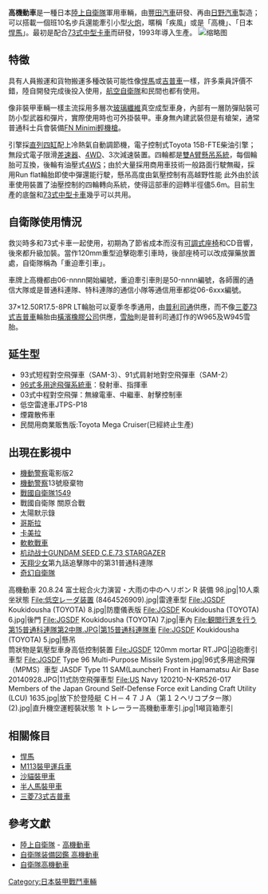 {{Infobox Weapon
| name=高機動車
|        image=[[File:JGSDF_Koukidousha_(TOYOTA)_1.jpg|280px]]
|      caption=高機動車
|origin={{flagicon|JPN}} 日本
|type=[[運動型多用途車|運動型多用途車]]
<!-- 服役記錄 -->
|service= 1993年至今
|used_by={{flagicon|JPN}} 日本
|wars= [[伊拉克戰爭|伊拉克戰爭]]（協助重建）
<!-- 生產歷史 -->
|designer= [[豐田汽車|豐田汽車]]
|design_date=1993年
|manufacturer=[[日野汽車|日野汽車]]
|unit_cost=800萬日元
|production_date=1993年
|number= 3千輛以上
|variants= 約6種以上
|is_vehicle=yes
|       length=4.91m 
|        width=2.15m 
|       height=2.35m 
|       weight=2.55噸（未加武器）
|   suspension=4輪[[雙A臂懸吊系統|雙A臂懸吊系統]]
|   speed=120km/h<br />滿載且牽引砲時100km/h
|        vehicle_range=443km
|      primary_armament=[[FN_Minimi輕機槍|FN Minimi輕機槍]]
|    secondary_armament=其他各種武器、榴彈發射機
|       armour=可外掛防彈鋼板
|       engine=豐田 15B-FTE[[柴油引擎|柴油引擎]]
|           kW=
|         crew=2車員+8步兵
|    engine_power= 155~175 hp  3,400rpm
|        pw_ratio= 
|clearance=
}}
'''高機動車'''是一種日本[[陸上自衛隊|陸上自衛隊]]軍用車輛，由[[豐田汽車|豐田汽車]]研發、再由[[日野汽車|日野汽車]]製造；可以搭載一個班10名步兵還能牽引小型[[火炮|火炮]]，暱稱「疾風」或是「高機」、「日本[[悍馬_(軍用汽車)|悍馬]]」。最初是配合[[73式中型卡車|73式中型卡車]]而研發，1993年導入生產。
[[File:Toyota_Mega_Cruiser.jpg|缩略图]]

==特徵==
具有人員搬運和貨物搬運多種改裝可能性像[[悍馬_(軍用汽車)|悍馬]]或[[吉普車|吉普車]]一樣，許多乘員評價不錯，陸自開發完成後投入使用，[[航空自衛隊|航空自衛隊]]和民間也都有使用。

像非裝甲車輛一樣主流採用多層次[[玻璃纖維|玻璃纖維]]真空成型車身，內部有一層防彈貼裝可防小型武器和彈片，實際使用時也可外掛裝甲。車身無內建武裝但是有槍架，通常普通科士兵會裝備[[FN_Minimi輕機槍|FN Minimi輕機槍]]。

引擎採[[直列四缸|直列四缸]]配上冷熱氣自動調節機，電子控制式Toyota 15B-FTE柴油引擎；無段式電子限滑[[差速器|差速器]]、[[四輪驅動|4WD]]、3次減速裝置。四輪都是[[雙A臂懸吊系統|雙A臂懸吊系統]]，每個輪胎可互換，後輪有油壓式[[四輪轉向|4WS]]；由於大量採用商用車技術一般路面行駛無礙，採用Run flat輪胎即使中彈還能行駛，懸吊高度由氣壓控制有高越野性能
此外由於該車使用裝置了油壓控制的四輪轉向系統，使得這部車的迴轉半徑儘5.6m。目前生產的底盤和[[73式中型卡車|73式中型卡車]]幾乎可以共用。

==自衛隊使用情況==
救災時多和73式卡車一起使用，初期為了節省成本而沒有[[可調式座椅|可調式座椅]]和CD音響，後來都升級加裝。當作120mm重型迫擊砲牽引車時，後部座椅可以改成彈藥放置處，自衛隊稱為「重迫牽引車」。

車牌上高機都由06-nnnn開始編號，重迫牽引車則是50-nnnn編號，各師團的通信大隊或是普通科連隊、特科連隊的通信小隊等通信用車都從06-6xxx編號。

37×12.50R17.5-8PR LT輪胎可以夏季冬季通用，由[[普利司通|普利司通]]供應，而不像[[三菱73式吉普車|三菱73式吉普車]]輪胎由[[橫濱橡膠|橫濱橡膠公司]]供應，[[雪胎|雪胎]]則是普利司通訂作的W965及W945雪胎。

==延生型==
* 93式短程對空飛彈車（SAM-3）、91式肩射地對空飛彈車（SAM-2）
*[[96式多用途導彈系統|96式多用途飛彈系統車]]：發射車、指揮車
* 03式中程對空飛彈：無線電車、中繼車、射擊控制車
* 低空雷達車JTPS-P18
* 煙霧散佈車
* 民間用商業販售版:Toyota Mega Cruiser(已經終止生產)

==出現在影視中==
*[[機動警察|機動警察]]電影版2
*[[機動警察|機動警察]]13號廢棄物
*[[戰國自衛隊1549|戰國自衛隊1549]]
*戰國自衛隊 關原合戰
*太陽默示錄
*[[哥斯拉|哥斯拉]]
*[[卡美拉|卡美拉]]
*[[軟軟戰車|軟軟戰車]]
*[[机动战士GUNDAM_SEED_C.E.73_STARGAZER|机动战士GUNDAM SEED C.E.73 STARGAZER]]
*[[天翔少女|天翔少女]]第九話追擊隊中的第31普通科連隊
*[[奇幻自衛隊|奇幻自衛隊]]
<gallery>
高機動車 20.8.24 富士総合火力演習・大雨の中のヘリボン R 装備 98.jpg|10人乘坐狀態
File:低空レーダ装置 (8464526909).jpg|雷達車型
File:JGSDF Koukidousha (TOYOTA) 8.jpg|防塵儀表版
File:JGSDF Koukidousha (TOYOTA) 6.jpg|後門
File:JGSDF Koukidousha (TOYOTA) 7.jpg|車內
File:観閲行進を行う第15普通科連隊第2中隊.JPG|第15普通科連隊車
File:JGSDF Koukidousha (TOYOTA) 5.jpg|懸吊<br />筒狀物是氣壓型車身高低控制裝置
File:JGSDF 120mm mortar RT.JPG|迫砲牽引車型
File:JGSDF Type 96 Multi-Purpose Missile System.jpg|96式多用途飛彈（MPMS）車型
JASDF Type 11 SAM(Launcher) Front in Hamamatsu Air Base 20140928.JPG|11式防空飛彈車型
File:US Navy 120210-N-KR526-017 Members of the Japan Ground Self-Defense Force exit Landing Craft Utility (LCU) 1635.jpg|放下於登陸艇
ＣＨ－４７ＪＡ（第１２ヘリコプター隊） (2).jpg|直升機空運輕裝狀態
1t トレーラー高機動車牽引.jpg|1噸貨箱牽引
</gallery>

== 相關條目 ==
* [[悍馬_(軍用汽車)|悍馬]]
* [[M113裝甲運兵車|M113裝甲運兵車]]
* [[沙貓裝甲車|沙貓裝甲車]]
* [[半人馬裝甲車|半人馬裝甲車]]
*[[三菱73式吉普車|三菱73式吉普車]]

== 參考文獻 ==
* [http://www.mod.go.jp/gsdf/ 陸上自衛隊] - [https://web.archive.org/web/20080331101726/http://www.mod.go.jp/gsdf/html/soubi/bottom/syaryou/kaisetu/kokido.html 高機動車]
* [https://web.archive.org/web/20080930103055/http://rightwing.sakura.ne.jp/equipment/jgsdf/infantry/hmv/hmv.html 自衛隊装備図鑑 高機動車]
* [https://web.archive.org/web/20080617035936/http://militaryroom.chips.jp/newpage87.html 自衛隊高機動車]
{{日本自衛隊戰鬥車輛}}

[[Category:日本裝甲戰鬥車輛|Category:日本裝甲戰鬥車輛]]